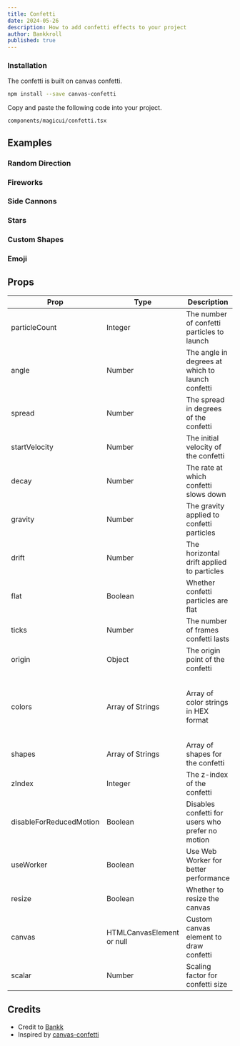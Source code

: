 ```yaml
---
title: Confetti
date: 2024-05-26
description: How to add confetti effects to your project
author: Bankkroll
published: true
---
```


<ComponentPreview name="confetti-basic-cannon" />

<Steps>

### Installation

The confetti is built on canvas confetti.

```bash
npm install --save canvas-confetti
```

Copy and paste the following code into your project.

```text
components/magicui/confetti.tsx
```

<ComponentSource name="confetti" />

</Steps>

## Examples

### Random Direction

<ComponentPreview name="confetti-random-direction" />

### Fireworks

<ComponentPreview name="confetti-fireworks" />

### Side Cannons

<ComponentPreview name="confetti-side-cannons" />

### Stars

<ComponentPreview name="confetti-stars" />

### Custom Shapes

<ComponentPreview name="confetti-custom-shapes" />

### Emoji

<ComponentPreview name="confetti-emoji" />


## Props

| Prop                      | Type                      | Description                                      | Default                                                                 |
| ------------------------- | ------------------------- | ------------------------------------------------ | ----------------------------------------------------------------------- |
| particleCount             | Integer                   | The number of confetti particles to launch       | 50                                                                      |
| angle                     | Number                    | The angle in degrees at which to launch confetti | 90                                                                      |
| spread                    | Number                    | The spread in degrees of the confetti            | 45                                                                      |
| startVelocity             | Number                    | The initial velocity of the confetti             | 45                                                                      |
| decay                     | Number                    | The rate at which confetti slows down            | 0.9                                                                     |
| gravity                   | Number                    | The gravity applied to confetti particles        | 1                                                                       |
| drift                     | Number                    | The horizontal drift applied to particles        | 0                                                                       |
| flat                      | Boolean                   | Whether confetti particles are flat              | false                                                                   |
| ticks                     | Number                    | The number of frames confetti lasts              | 200                                                                     |
| origin                    | Object                    | The origin point of the confetti                 | `{ x: 0.5, y: 0.5 }`                                                    |
| colors                    | Array of Strings          | Array of color strings in HEX format             | ['#26ccff', '#a25afd', '#ff5e7e', '#88ff5a', '#fcff42', '#ffa62d', '#ff36ff'] |
| shapes                    | Array of Strings          | Array of shapes for the confetti                 | ['square', 'circle']                                                    |
| zIndex                    | Integer                   | The z-index of the confetti                      | 100                                                                     |
| disableForReducedMotion   | Boolean                   | Disables confetti for users who prefer no motion | false                                                                   |
| useWorker                 | Boolean                   | Use Web Worker for better performance            | true                                                                    |
| resize                    | Boolean                   | Whether to resize the canvas                     | true                                                                    |
| canvas                    | HTMLCanvasElement or null | Custom canvas element to draw confetti           | null                                                                    |
| scalar                    | Number                    | Scaling factor for confetti size                 | 1                                                                       |

## Credits

- Credit to [Bankk](https://www.x.com/bankkroll_eth)
- Inspired by [canvas-confetti](https://www.npmjs.com/package/canvas-confetti)
